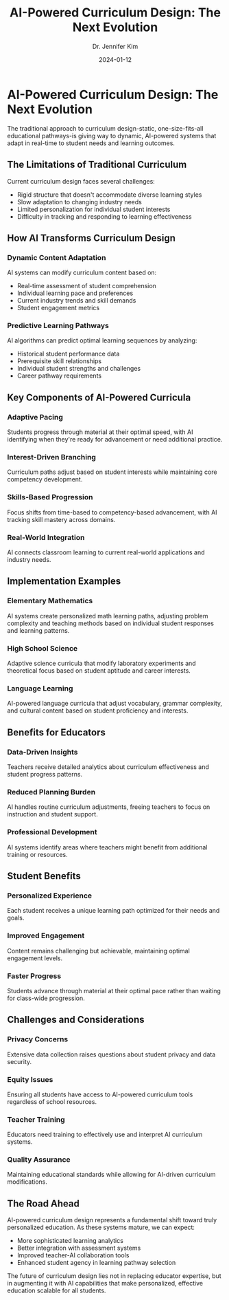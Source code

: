 ﻿---
title: "AI-Powered Curriculum Design: The Next Evolution"
description: "How artificial intelligence is revolutionizing curriculum development, creating adaptive and responsive educational pathways that evolve with student needs."
date: "2024-01-12"
category: "Future of Teaching & AI"
author: "Dr. Jennifer Kim"
image: "/images/blog/default.jpg"
slug: "ai-powered-curriculum-design"
---

# AI-Powered Curriculum Design: The Next Evolution

The traditional approach to curriculum design-static, one-size-fits-all educational pathways-is giving way to dynamic, AI-powered systems that adapt in real-time to student needs and learning outcomes.

## The Limitations of Traditional Curriculum

Current curriculum design faces several challenges:

- Rigid structure that doesn't accommodate diverse learning styles
- Slow adaptation to changing industry needs
- Limited personalization for individual student interests
- Difficulty in tracking and responding to learning effectiveness

## How AI Transforms Curriculum Design

### Dynamic Content Adaptation
AI systems can modify curriculum content based on:

- Real-time assessment of student comprehension
- Individual learning pace and preferences
- Current industry trends and skill demands
- Student engagement metrics

### Predictive Learning Pathways
AI algorithms can predict optimal learning sequences by analyzing:

- Historical student performance data
- Prerequisite skill relationships
- Individual student strengths and challenges
- Career pathway requirements

## Key Components of AI-Powered Curricula

### Adaptive Pacing
Students progress through material at their optimal speed, with AI identifying when they're ready for advancement or need additional practice.

### Interest-Driven Branching
Curriculum paths adjust based on student interests while maintaining core competency development.

### Skills-Based Progression
Focus shifts from time-based to competency-based advancement, with AI tracking skill mastery across domains.

### Real-World Integration
AI connects classroom learning to current real-world applications and industry needs.

## Implementation Examples

### Elementary Mathematics
AI systems create personalized math learning paths, adjusting problem complexity and teaching methods based on individual student responses and learning patterns.

### High School Science
Adaptive science curricula that modify laboratory experiments and theoretical focus based on student aptitude and career interests.

### Language Learning
AI-powered language curricula that adjust vocabulary, grammar complexity, and cultural content based on student proficiency and interests.

## Benefits for Educators

### Data-Driven Insights
Teachers receive detailed analytics about curriculum effectiveness and student progress patterns.

### Reduced Planning Burden
AI handles routine curriculum adjustments, freeing teachers to focus on instruction and student support.

### Professional Development
AI systems identify areas where teachers might benefit from additional training or resources.

## Student Benefits

### Personalized Experience
Each student receives a unique learning path optimized for their needs and goals.

### Improved Engagement
Content remains challenging but achievable, maintaining optimal engagement levels.

### Faster Progress
Students advance through material at their optimal pace rather than waiting for class-wide progression.

## Challenges and Considerations

### Privacy Concerns
Extensive data collection raises questions about student privacy and data security.

### Equity Issues
Ensuring all students have access to AI-powered curriculum tools regardless of school resources.

### Teacher Training
Educators need training to effectively use and interpret AI curriculum systems.

### Quality Assurance
Maintaining educational standards while allowing for AI-driven curriculum modifications.

## The Road Ahead

AI-powered curriculum design represents a fundamental shift toward truly personalized education. As these systems mature, we can expect:

- More sophisticated learning analytics
- Better integration with assessment systems
- Improved teacher-AI collaboration tools
- Enhanced student agency in learning pathway selection

The future of curriculum design lies not in replacing educator expertise, but in augmenting it with AI capabilities that make personalized, effective education scalable for all students.
